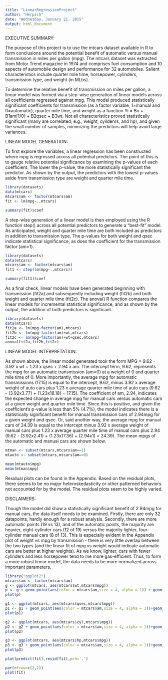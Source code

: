 ```yaml
---
title: "LinearRegressionProject"
author: "Herpich"
date: "Wednesday, January 21, 2015"
output: html_document
---
```


EXECUTIVE SUMMARY:

The purpose of this project is to use the mtcars dataset available in R to form conclusions around the potential benefit of automatic versus manual transmission in miles per gallon (mpg).  The mtcars dataset was extracted from Motor Trend magazine in 1974 and comprises fuel consumption and 10 aspects of automobile design and performance for 32 automobiles.  Salient characteristics include quarter mile time, horsepower, cylinders, transmission type, and weight (in MLbs).

To determine the relative benefit of transmission on miles per gallon, a linear model was formed via a step-wise generation of linear models across all coefficients regressed against mpg.  This model produced statistically significant coefficients for transmission (as a factor variable, 1=manual and 0=automatic), quarter mile time, and weight as a function Yi = Bo + B1am[1/0] + B2qsec + B3wt.  Not all characteristics proved statistically significant (many are correlated; e.g., weight, cyildenrs, and hp), and given the small number of samples, minimizing the predictors will help avoid large variances.

LINEAR MODEL GENERATION:

To first explore the variables, a linear regression has been constructed where mpg is regressed across all potential predictors.  The point of this is to gauge relative potential significance by examining the p-values of each coefficient.  The lower the p-value, the more statistically significant the predictor.  As shown by the output, the predictors with the lowest p-values aside from transmission type are weight and quarter mile time.


```r
library(datasets)
data(mtcars)
mtcars$am <- factor(mtcars$am)
fit <- lm(mpg~.,mtcars)
```

```r
summary(fit)$coef
```

A step-wise generation of a linear model is then employed using the R function step() across all potential predictors to generate a "best-fit" model.  As anticipated, weight and quarter mile time are both included as predictors in addition to transmission type.  The p-values for both weight and qsec indicate statistical significance, as does the coefficient for the transmission factor (am=1).


```r
library(datasets)
data(mtcars)
mtcars$am <- factor(mtcars$am)
fit1 <- step(lm(mpg~.,mtcars))
```

```r
summary(fit1)$coef
```

As a final check, linear models have been generated beginning with transmission (fit2a) and subsequently including weight (fit2b) and both weight and quarter mile time (fit2c).  The anova() R function compares the linear models for incremental statistical significance, and as shown by the output, the addition of both predictors is significant.


```r
library(datasets)
data(mtcars)
fit2a <- lm(mpg~factor(am),mtcars)
fit2b <- lm(mpg~factor(am)+wt,mtcars)
fit2c <- lm(mpg~factor(am)+wt+qsec,mtcars)
anova(fit2a,fit2b,fit2c)
```

LINEAR MODEL INTERPRETATION:

As shown above, the linear model generated took the form MPG = 9.62 - 3.92 x wt + 1.23 x qsec + 2.94 x am.  The intercept term, 9.62, represents the mpg for an automatic transmission (am=0) at a weight of 0 and quarter mile time of 0.  More importantly, the average mpg for automatic transmissions (17.15) is equal to the intercept, 9.62, minus 3.92 x average weight of auto cars plus 1.23 x average quarter mile time of auto cars (9.62 - (3.92x3.77) + (1.23x18.18) = 17.15).  The coefficient of am, 2.94, indicates the expected change in average mpg for manual cars versus automatic cars at a given weight and quarter mile time.  Since this is positive, and given the coefficient's p-value is less than 5% (4.7%), the model indicates there is a statistically significant benefit for manual transmission cars of 2.94mpg for a given weight and qsec.  Or, said another way, the average mpg for manual cars of 24.39 is equal to the intercept minus 3.92 x average weight of manual cars plus 1.23 x average quarter mile time of manual cars plus 2.94 (9.62 - (3.92x2.41) + (1.23x17.36) + (2.94x1) = 24.39).  The mean mpgs of the automatic and manual cars are shown below.

```r
mtman <- subset(mtcars,mtcars$am==1)
mtauto <- subset(mtcars,mtcars$am==0)
```
```r
mean(mtauto$mpg)
mean(mtman$mpg)
```

Residual plots can be found in the Appendix.  Based on the residual plots, there seems to be no major heteroskedasticity or other patterned behaviors not accounted for by the model.  The residual plots seem to be highly varied.

DISCLAIMERS:

Though the model did show a statistically significant benefit of 2.94mpg for manual cars, the data itself needs to be examined.  Firstly, there are only 32 datapoints, hardly enough for a robust analysis.  Secondly, there are more automatic points (19 vs 13), and of the automatic points, the majority are heavier, eight-cylinder cars (12 of 19) versus the majority lighter, four-cylinder manual cars (8 of 13).  This is especially evident in the Appendix plot of weight vs mpg by transmission - there is very little overlap between the two types (and the linear fit of mpg vs weight would indicate automatic cars are better at higher weights).  As we know, lighter, cars with fewer cylinders and less horsepower tend to me more gas-efficient.  Thus, to form a more robust linear model, the data needs to be more normalized across important parameters.

```r
library("ggplot2")
mtcars$am <- factor(mtcars$am)
g <- ggplot(mtcars, aes(mtcars$wt,mtcars$mpg)) 
p <- g + geom_point(aes(color = mtcars$am,size = 4, alpha = 1)) + geom_smooth(aes(mtcars$wt,mtcars$mpg, group = mtcars$am),method='lm') + labs(title = "Weight VS MPG By Transmission", x = "Weight (MLbs)", y = "MPG")
plot(p)
```

```r
g1 <- ggplot(mtcars, aes(mtcars$qsec,mtcars$mpg)) 
p1 <- g1 + geom_point(aes(color = mtcars$am,size = 4, alpha = 1))+geom_smooth(aes(mtcars$qsec,mtcars$mpg, group = mtcars$am),method='lm') + labs(title = "Quarter Mile Time VS MPG By Transmission", x = "Quarter Mile (Sec)", y = "MPG")
plot(p1)
```

```r
g2 <- ggplot(mtcars, aes(mtcars$cyl,mtcars$mpg)) 
p2 <- g2 + geom_point(aes(color = mtcars$am,size = 4, alpha = 1))+geom_smooth(aes(mtcars$cyl,mtcars$mpg, group = mtcars$am),method='lm') + labs(title = "Cylinders VS MPG By Transmission", x = "Cylinders", y = "MPG")
plot(p2)
```

```r
g3 <- ggplot(mtcars, aes(mtcars$hp,mtcars$mpg)) 
p3 <- g3 + geom_point(aes(color = mtcars$am,size = 4, alpha = 1))+geom_smooth(aes(mtcars$hp,mtcars$mpg, group = mtcars$am),method='lm') + labs(title = "Horsepower VS MPG By Transmission", x = "Horsepower", y = "MPG")
plot(p3)
```

```r
plot(predict(fit),resid(fit),pch='.')
```

```r
par(mfrow=c(2,2))
plot(fit)
```
